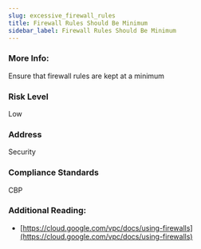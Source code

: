 ```yaml
---
slug: excessive_firewall_rules
title: Firewall Rules Should Be Minimum
sidebar_label: Firewall Rules Should Be Minimum
---
```


### More Info:

Ensure that firewall rules are kept at a minimum

### Risk Level

Low

### Address

Security

### Compliance Standards

CBP

### Additional Reading:

- [https://cloud.google.com/vpc/docs/using-firewalls](https://cloud.google.com/vpc/docs/using-firewalls) 

